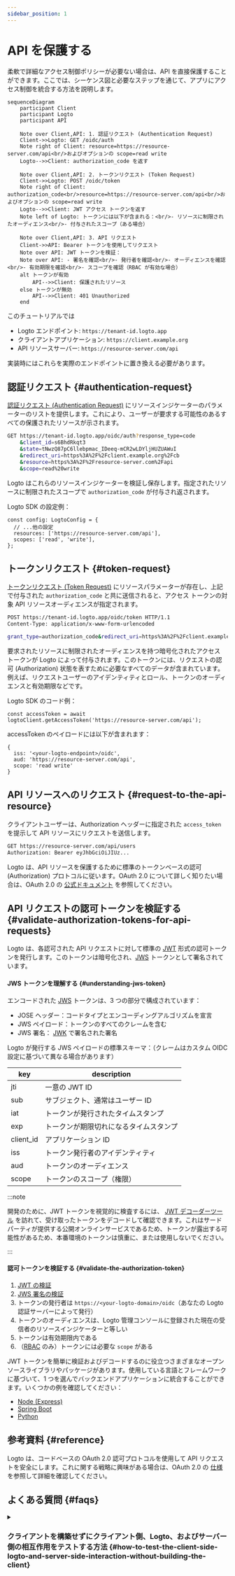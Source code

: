 ```yaml
---
sidebar_position: 1
---
```


# API を保護する

柔軟で詳細なアクセス制御ポリシーが必要ない場合は、API を直接保護することができます。ここでは、シーケンス図と必要なステップを通じて、アプリにアクセス制御を統合する方法を説明します。

```mermaid
sequenceDiagram
    participant Client
    participant Logto
    participant API

    Note over Client,API: 1. 認証リクエスト (Authentication Request)
    Client->>Logto: GET /oidc/auth
    Note right of Client: resource=https://resource-server.com/api<br/>およびオプションの scope=read write
    Logto-->>Client: authorization_code を返す

    Note over Client,API: 2. トークンリクエスト (Token Request)
    Client->>Logto: POST /oidc/token
    Note right of Client: authorization_code<br/>resource=https://resource-server.com/api<br/>およびオプションの scope=read write
    Logto-->>Client: JWT アクセス トークンを返す
    Note left of Logto: トークンには以下が含まれる：<br/>- リソースに制限されたオーディエンス<br/>- 付与されたスコープ（ある場合）

    Note over Client,API: 3. API リクエスト
    Client->>API: Bearer トークンを使用してリクエスト
    Note over API: JWT トークンを検証：
    Note over API: - 署名を確認<br/>- 発行者を確認<br/>- オーディエンスを確認<br/>- 有効期限を確認<br/>- スコープを確認（RBAC が有効な場合）
    alt トークンが有効
        API-->>Client: 保護されたリソース
    else トークンが無効
        API-->>Client: 401 Unauthorized
    end
```

このチュートリアルでは

- Logto エンドポイント: `https://tenant-id.logto.app`
- クライアントアプリケーション: `https://client.example.org`
- API リソースサーバー: `https://resource-server.com/api`

実装時にはこれらを実際のエンドポイントに置き換える必要があります。

## 認証リクエスト \{#authentication-request}

[認証リクエスト (Authentication Request)](https://openid.net/specs/openid-connect-core-1_0.html#AuthRequest) にリソースインジケーターのパラメーターのリストを提供します。これにより、ユーザーが要求する可能性のあるすべての保護されたリソースが示されます。

```bash
GET https://tenant-id.logto.app/oidc/auth?response_type=code
    &client_id=s6BhdRkqt3
    &state=tNwzQ87pC6llebpmac_IDeeq-mCR2wLDYljHUZUAWuI
    &redirect_uri=https%3A%2F%2Fclient.example.org%2Fcb
    &resource=https%3A%2F%2Fresource-server.com%2Fapi
    &scope=read%20write
```

Logto はこれらのリソースインジケーターを検証し保存します。指定されたリソースに制限されたスコープで `authorization_code` が付与され返されます。

Logto SDK の設定例：

```tsx
const config: LogtoConfig = {
  // ...他の設定
  resources: ['https://resource-server.com/api'],
  scopes: ['read', 'write'],
};
```

## トークンリクエスト \{#token-request}

[トークンリクエスト (Token Request)](https://openid.net/specs/openid-connect-core-1_0.html#TokenRequest) にリソースパラメーターが存在し、上記で付与された `authorization_code` と共に送信されると、アクセス トークンの対象 API リソースオーディエンスが指定されます。

```bash
POST https://tenant-id.logto.app/oidc/token HTTP/1.1
Content-Type: application/x-www-form-urlencoded

grant_type=authorization_code&redirect_uri=https%3A%2F%2Fclient.example.org%2Fcb&code=10esc29BWC2qZB0acc9v8zAv9ltc2pko105tQauZ&resource=https%3A%2F%2Fresource-server.com%2Fapi
```

要求されたリソースに制限されたオーディエンスを持つ暗号化されたアクセス トークンが Logto によって付与されます。このトークンには、リクエストの認可 (Authorization) 状態を表すために必要なすべてのデータが含まれています。例えば、リクエストユーザーのアイデンティティとロール、トークンのオーディエンスと有効期限などです。

Logto SDK のコード例：

```tsx
const accessToken = await logtoClient.getAccessToken('https://resource-server.com/api');
```

accessToken のペイロードには以下が含まれます：

```tsx
{
  iss: '<your-logto-endpoint>/oidc',
  aud: 'https://resource-server.com/api',
  scope: 'read write'
}
```

## API リソースへのリクエスト \{#request-to-the-api-resource}

クライアントユーザーは、Authorization ヘッダーに指定された `access_token` を提示して API リソースにリクエストを送信します。

```bash
GET https://resource-server.com/api/users
Authorization: Bearer eyJhbGciOiJIUz...
```

Logto は、API リソースを保護するために標準のトークンベースの認可 (Authorization) プロトコルに従います。OAuth 2.0 について詳しく知りたい場合は、OAuth 2.0 の [公式ドキュメント](https://datatracker.ietf.org/doc/html/rfc6749#section-1.3.1) を参照してください。

## API リクエストの認可トークンを検証する \{#validate-authorization-tokens-for-api-requests}

Logto は、各認可された API リクエストに対して標準の [JWT](https://datatracker.ietf.org/doc/html/rfc7519) 形式の認可トークンを発行します。このトークンは暗号化され、[JWS](https://datatracker.ietf.org/doc/html/rfc7515) トークンとして署名されています。

#### JWS トークンを理解する \{#understanding-jws-token}

エンコードされた [JWS](https://datatracker.ietf.org/doc/html/rfc7515) トークンは、3 つの部分で構成されています：

- JOSE ヘッダー：コードタイプとエンコーディングアルゴリズムを宣言
- JWS ペイロード：トークンのすべてのクレームを含む
- JWS 署名： [JWK](https://datatracker.ietf.org/doc/html/rfc7517) で署名された署名

Logto が発行する JWS ペイロードの標準スキーマ：（クレームはカスタム OIDC 設定に基づいて異なる場合があります）

| key       | description                            |
| --------- | -------------------------------------- |
| jti       | 一意の JWT ID                          |
| sub       | サブジェクト、通常はユーザー ID        |
| iat       | トークンが発行されたタイムスタンプ     |
| exp       | トークンが期限切れになるタイムスタンプ |
| client_id | アプリケーション ID                    |
| iss       | トークン発行者のアイデンティティ       |
| aud       | トークンのオーディエンス               |
| scope     | トークンのスコープ（権限）             |

:::note

開発のために、JWT トークンを視覚的に検査するには、 [JWT デコーダーツール](https://www.jstoolset.com/jwt) を訪れて、受け取ったトークンをデコードして確認できます。これはサードパーティが提供する公開オンラインサービスであるため、トークンが露出する可能性があるため、本番環境のトークンは慎重に、または使用しないでください。

:::

#### 認可トークンを検証する \{#validate-the-authorization-token}

1. [JWT の検証](https://datatracker.ietf.org/doc/html/rfc7519#section-7.2)
2. [JWS 署名の検証](https://datatracker.ietf.org/doc/html/rfc7515#section-5.2)
3. トークンの発行者は `https://<your-logto-domain>/oidc`（あなたの Logto 認証サーバーによって発行）
4. トークンのオーディエンスは、Logto 管理コンソールに登録された現在の受信者のリソースインジケーターと等しい
5. トークンは有効期限内である
6. （[RBAC](/authorization/role-based-access-control/protect-api-resources-with-rbac) のみ）トークンには必要な `scope` がある

JWT トークンを簡単に検証およびデコードするのに役立つさまざまなオープンソースライブラリやパッケージがあります。使用している言語とフレームワークに基づいて、1 つを選んでバックエンドアプリケーションに統合することができます。いくつかの例を確認してください：

- [Node (Express)](/authorization/api-resources/node-express)
- [Spring Boot](/authorization/api-resources/spring-boot)
- [Python](/authorization/api-resources/python)

## 参考資料 \{#reference}

Logto は、コードベースの OAuth 2.0 認可プロトコルを使用して API リクエストを安全にします。これに関する戦略に興味がある場合は、OAuth 2.0 の [仕様](https://datatracker.ietf.org/doc/html/rfc6749#section-1.3.1) を参照して詳細を確認してください。

## よくある質問 \{#faqs}

<details>

<summary>

### クライアントを構築せずにクライアント側、Logto、およびサーバー側の相互作用をテストする方法 \{#how-to-test-the-client-side-logto-and-server-side-interaction-without-building-the-client}

</summary>

クライアントを構築することなく、このプロセスを自動化することができます。1 つのオプションは、パーソナルアクセストークン (PAT) を使用することです。PAT は、特定のユーザーを表すことでクライアント側の認証をシミュレートし、異なるロールと権限を持つことができます。これにより、完全に構築されたクライアントを必要とせずに、アクセストークンや JWT の検証など、サーバー側のロジックをテストすることができます。始めるには、 [パーソナルアクセストークン](/user-management/personal-access-token) を参照してください。

</details>
